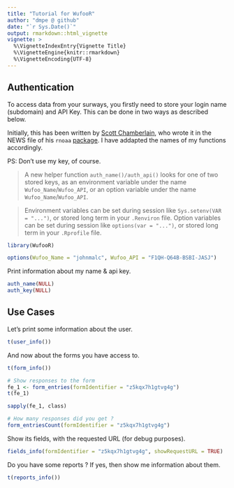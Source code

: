 ---
title: "Tutorial for WufooR"
author: "dmpe @ github"
date: "`r Sys.Date()`"
output: rmarkdown::html_vignette
vignette: >
  %\VignetteIndexEntry{Vignette Title}
  %\VignetteEngine{knitr::rmarkdown}
  %\VignetteEncoding{UTF-8}
---

## Authentication

To access data from your surways, you firstly need to store your login name (subdomain) and API Key. This can be done in two ways as described below. 

Initially, this has been written by [Scott Chamberlain](https://github.com/sckott), who wrote it in the NEWS file of his `rnoaa` [package](https://github.com/ropensci/rnoaa/blob/master/NEWS.md). I have addapted the names of my functions accordingly.

PS: Don't use my key, of course.

> A new helper function `auth_name()/auth_api()` looks for one of two stored keys, as an
environment variable under the name `Wufoo_Name`/`Wufoo_API`, or an option variable under the name
`Wufoo_Name`/`Wufoo_API`. 

> Environment variables can be set during session like `Sys.setenv(VAR = "...")`,
or stored long term in your `.Renviron` file. Option variables can be set during session
like `options(var = "...")`, or stored long term in your `.Rprofile` file.

```{r}
library(WufooR)

options(Wufoo_Name = "johnmalc", Wufoo_API = "F1QH-Q64B-BSBI-JASJ")
```

Print information about my name & api key.

```{r}
auth_name(NULL)
auth_key(NULL)
```

## Use Cases 
 
Let's print some information about the user.

```{r}
t(user_info())
```

And now about the forms you have access to.

```{r}
t(form_info())

# Show responses to the form
fe_1 <- form_entries(formIdentifier = "z5kqx7h1gtvg4g")
t(fe_1)

sapply(fe_1, class)
```

```{r}
# How many responses did you get ?
form_entriesCount(formIdentifier = "z5kqx7h1gtvg4g")
```

Show its fields, with the requested URL (for debug purposes).

```{r}
fields_info(formIdentifier = "z5kqx7h1gtvg4g", showRequestURL = TRUE)
```

Do you have some reports ? If yes, then show me information about them.

```{r}
t(reports_info())
```

